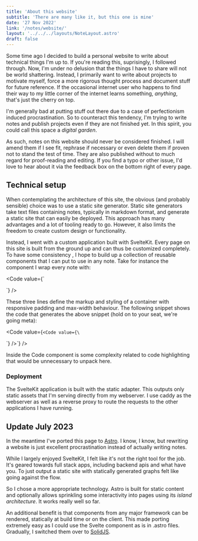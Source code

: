 ```yaml
---
title: 'About this website'
subtitle: 'There are many like it, but this one is mine'
date: '27 Nov 2022'
link: '/notes/website/'
layout: '../../../layouts/NoteLayout.astro'
draft: false
---
```



<Title
	subtitle={frontmatter.subtitle}
	date={frontmatter.date}>
	{frontmatter.title}
</Title>

Some time ago I decided to build a personal website to write about technical things I'm up to. If
you're reading this, suprisingly, I followed through. Now, I'm under no delusion that the things I
have to share will not be world shattering. Instead, I primarily want to write about projects to
motivate myself, force a more rigorous thought process and document stuff for future reference. If
the occasional internet user who happens to find their way to my little corner of the internet
learns something, <em>anything</em>, that's just the cherry on top.

I'm generally bad at putting stuff out there due to a case of perfectionism induced procrastination.
So to counteract this tendency, I'm trying to write notes and publish projects even if they are not
finished yet. In this spirit, you could call this space a <em>digital garden</em>.

As such, notes on this website should never be considered finished. I will amend them if I see
fit, rephrase if necessary or even delete them if proven not to stand the test of time. They
are also published without to much regard for proof-reading and editing. If you find a typo or
other issue, I'd love to hear about it via the feedback box on the bottom right of every page.

## Technical setup

When contemplating the architecture of this site, the obvious (and probably sensible) choice
was to use a static site generator. Static site generators take text files containing notes,
typically in markdown format, and generate a static site that can easily be deployed. This
approach has many advantages and a lot of tooling ready to go. However, it also limits the
freedom to create custom design or functionality.

Instead, I went with a custom application built with SvelteKit. Every page on this site is
built from the ground up and can thus be customized completely. To have some consistency , I
hope to build up a collection of reusable components that I can put to use in any note. Take
for instance the component I wrap every note with:

<Code
	value={`<article class="p-4 py-8 md:py-12 max-w-4xl mx-auto">
		<slot />
</article>`}
/>

These three lines define the markup and styling of a container with responsive padding and
max-width behaviour. The following snippet shows the code that generates the above snippet
(hold on to your seat, we're going meta):

<Code
	value={`<Code value={\`<article class="p-4 py-8 md:py-12 max-w-4xl mx-auto"><slot /></article>\`} />`}
/>

Inside the <C>Code</C> component is some complexity related to code highlighting that would be
unnecessary to unpack here.

### Deployment

The SvelteKit application is built with the static adapter. This outputs only static assets
that I'm serving directly from my webserver. I use caddy as the webserver as well as a reverse
proxy to route the requests to the other applications I have running.

## Update July 2023

In the meantime I've ported this page to <A href="https://astro.build">Astro</A>. I know, I
know, but rewriting a website is just excellent procrastination instead of actually writing
notes.

While I largely enjoyed SvelteKit, I felt like it's not the right tool for the job. It's
geared towards full stack apps, including backend apis and what have you. To just output a
static site with statically generated graphs felt like going against the flow.

So I chose a more appropriate technology. Astro is built for static content and optionally
allows sprinkling some interactivity into pages using its <em>island architecture</em>. It
works really well so far.

An additional benefit is that components from any major framework can be rendered, statically
at build time or on the client. This made porting extremely easy as I could use the Svelte
component as is in <C>.astro</C> files. Gradually, I switched them over to <A href="https://www.solidjs.com/">SolidJS</A>.
